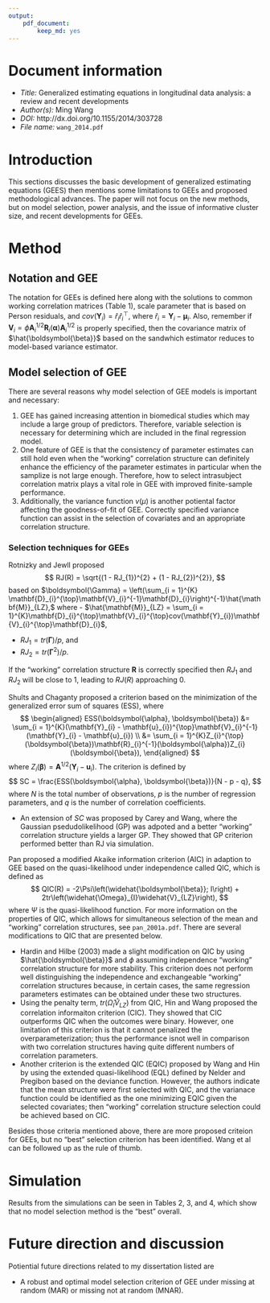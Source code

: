 ```yaml
---
output:
    pdf_document:
        keep_md: yes
---
```


# Document information
- *Title:* Generalized estimating equations in longitudinal data analysis: a review and recent developments
- *Author(s):* Ming Wang 
- *DOI:* http://dx.doi.org/10.1155/2014/303728
- *File name:* `wang_2014.pdf`

# Introduction

This sections discusses the basic development of generalized estimating equations (GEES) then mentions some limitations to GEEs and proposed methodological advances. The paper will not focus on the new methods, but on model selection, power analysis, and the issue of informative cluster size, and recent developments for GEEs.

# Method

## Notation and GEE

The notation for GEEs is defined here along with the solutions to common working correlation matrices (Table 1), scale parameter that is based on Person residuals, and $cov(\mathbf{Y}_{i}) = \hat{r}_{i}\hat{r}_{i}^{\top}$, where $\hat{r}_{i} = \mathbf{Y}_{i} - \boldsymbol{\mu}_{i}$. Also, remember if $\mathbf{V}_{i} = \phi \mathbf{A}_{i}^{1/2}\mathbf{R}_{i}(\boldsymbol{\alpha})\mathbf{A}_{i}^{1/2}$ is properly specified, then the covariance matrix of $\hat{\boldsymbol{\beta}}$ based on the sandwhich estimator reduces to model-based variance estimator.

## Model selection of GEE

There are several reasons why model selection of GEE models is important and necessary:

1. GEE has gained increasing attention in biomedical studies which may include a large group of predictors. Therefore, variable selection is necessary for determining which are included in the final regression model. 
2. One feature of GEE is that the consistency of parameter estimates can still hold even when the "working" correlation structure can definitely enhance the efficiency of the parameter estimates in particular when the samplize is not large enough. Therefore, how to select intrasubject correlation matrix plays a vital role in GEE with improved finite-sample performance.
3. Additionally, the variance function $v(\mu)$ is another potiental factor affecting the goodness-of-fit of GEE. Correctly specified variance function can assist in the selection of covariates and an appropriate correlation structure.

### Selection techniques for GEEs

Rotnizky and Jewll proposed
$$
RJ(R) = \sqrt{(1 - RJ_{1})^{2} + (1 - RJ_{2})^{2}},
$$
based on $\boldsymbol{\Gamma} = \left(\sum_{i = 1}^{K} \mathbf{D}_{i}^{\top}\mathbf{V}_{i}^{-1}\mathbf{D}_{i}\right)^{-1}\hat{\mathbf{M}}_{LZ},$ where
- $\hat{\mathbf{M}}_{LZ} = \sum_{i = 1}^{K}\mathbf{D}_{i}^{\top}\mathbf{V}_{i}^{\top}cov(\mathbf{Y}_{i})\mathbf{V}_{i}^{\top}\mathbf{D}_{i}$, 

- $RJ_{1} = tr(\boldsymbol{\Gamma}) / p$, and
- $RJ_{2} = tr(\boldsymbol{\Gamma}^{2}) / p$. 

If the "working" correlation structure $\mathbf{R}$ is correctly specified then $RJ_{1}$ and $RJ_{2}$ will be close to 1, leading to $RJ(R)$ approaching 0. 

Shults and Chaganty proposed a criterion based on the minimization of the generalized error sum of squares (ESS), where
$$
\begin{aligned}
ESS(\boldsymbol{\alpha}, \boldsymbol{\beta}) &= \sum_{i = 1}^{K}(\mathbf{Y}_{i} - \mathbf{u}_{i})^{\top}\mathbf{V}_{i}^{-1}(\mathbf{Y}_{i} - \mathbf{u}_{i}) \\
&= \sum_{i = 1}^{K}Z_{i}^{\top}(\boldsymbol{\beta})\mathbf{R}_{i}^{-1}(\boldsymbol{\alpha})Z_{i}(\boldsymbol{\beta}),
\end{aligned}
$$
where $Z_{i}(\boldsymbol{\beta}) = \mathbf{A}^{1/2}(\mathbf{Y}_{i} - \mathbf{u}_{i})$. The criterion is defined by
$$
SC = \frac{ESS(\boldsymbol{\alpha}, \boldsymbol{\beta})}{N - p - q},
$$
where $N$ is the total number of observations, $p$ is the number of regression parameters, and $q$ is the number of correlation coefficients.

- An extension of $SC$ was proposed by Carey and Wang, where the Gaussian psedudolikelihood (GP) was adpoted and a better "working" correlation structure yields a larger GP. They showed that GP criterion performed better than RJ via simulation.

Pan proposed a modified Akaike information criterion (AIC) in adaption to GEE based on the quasi-likelihood under independence called QIC, which is defined as
$$
QIC(R) = -2\Psi\left(\widehat{\boldsymbol{\beta}}; I\right) + 2tr\left(\widehat{\Omega}_{I}\widehat{V}_{LZ}\right),
$$
where $\Psi$ is the quasi-likelihood function. For more information on the properties of QIC, which allows for simultaneous selection of the mean and "working" correlation structures, see `pan_2001a.pdf`. There are several modifications to QIC that are presented below.

- Hardin and Hilbe (2003) made a slight modification on QIC by using $\hat{\boldsymbol{\beta}}$ and $\phi$ assuming independence "working" correlation structure for more stability. This criterion does not perform well distinguishing the independence and exchangeable "working" correlation structures because, in certain cases, the same regression parameters estimates can be obtained under these two structures. 
- Using the penalty term, $tr\left(\widehat{\Omega}_{I}\widehat{V}_{LZ}\right)$ from QIC, Hin and Wang proposed the correlation informaiton criterion (CIC). They showed that CIC outperforms QIC when the outcomes were binary. However, one limitation of this criterion is that it cannot penalized the overparameterization; thus the performance isnot well in comparison with two correlation structures having quite different numbers of correlation parameters. 
- Another criterion is the extended QIC (EQIC) proposed by Wang and Hin by using the extended quasi-likelihood (EQL) defined by Nelder and Pregibon based on the deviance function. However, the authors indicate that the mean structure were first selected with QIC, and the varianace function could be identified as the one minimizing EQIC given the selected covariates; then "working" correlation structure selection could be achieved based on CIC. 

Besides those criteria mentioned above, there are more proposed criteion for GEEs, but no "best" selection criterion has been identified. Wang et al can be followed up as the rule of thumb.

# Simulation
Results from the simulations can be seen in Tables 2, 3, and 4, which show that no model selection method is the "best" overall.

# Future direction and discussion
Potiential future directions related to my dissertation listed are

- A robust and optimal model selection criterion of GEE under missing at random (MAR) or missing not at random (MNAR).